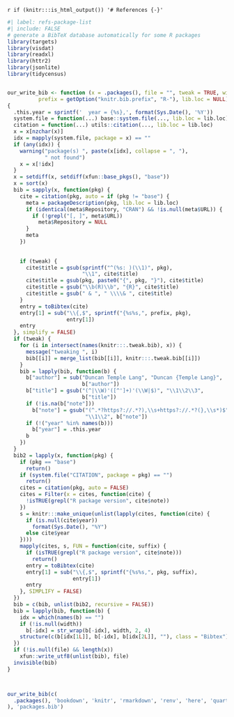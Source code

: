 `r if (knitr:::is_html_output()) '# References {-}'`

```r
#| label: refs-package-list
#| include: FALSE
# generate a BibTeX database automatically for some R packages
library(targets)
library(visdat)
library(readxl)
library(httr2)
library(jsonlite)
library(tidycensus)


our_write_bib <- function (x = .packages(), file = "", tweak = TRUE, width = NULL, 
          prefix = getOption("knitr.bib.prefix", "R-"), lib.loc = NULL) 
{
  .this.year = sprintf('  year = {%s},', format(Sys.Date(), '%Y'))
  system.file = function(...) base::system.file(..., lib.loc = lib.loc)
  citation = function(...) utils::citation(..., lib.loc = lib.loc)
  x = x[nzchar(x)]
  idx = mapply(system.file, package = x) == ""
  if (any(idx)) {
    warning("package(s) ", paste(x[idx], collapse = ", "), 
            " not found")
    x = x[!idx]
  }
  x = setdiff(x, setdiff(xfun::base_pkgs(), "base"))
  x = sort(x)
  bib = sapply(x, function(pkg) {
    cite = citation(pkg, auto = if (pkg != "base") {
      meta = packageDescription(pkg, lib.loc = lib.loc)
      if (identical(meta$Repository, "CRAN") && !is.null(meta$URL)) {
        if (!grepl("[, ]", meta$URL)) 
          meta$Repository = NULL
      }
      meta
    })
    
    
    if (tweak) {
      cite$title = gsub(sprintf("^(%s: )(\\1)", pkg), 
                        "\\1", cite$title)
      cite$title = gsub(pkg, paste0("{", pkg, "}"), cite$title)
      cite$title = gsub("\\b(R)\\b", "{R}", cite$title)
      cite$title = gsub(" & ", " \\\\& ", cite$title)
    }
    entry = toBibtex(cite)
    entry[1] = sub("\\{,$", sprintf("{%s%s,", prefix, pkg), 
                   entry[1])
    entry
  }, simplify = FALSE)
  if (tweak) {
    for (i in intersect(names(knitr:::.tweak.bib), x)) {
      message("tweaking ", i)
      bib[[i]] = merge_list(bib[[i]], knitr:::.tweak.bib[[i]])
    }
    bib = lapply(bib, function(b) {
      b["author"] = sub("Duncan Temple Lang", "Duncan {Temple Lang}", 
                        b["author"])
      b["title"] = gsub("(^|\\W)'([^']+)'(\\W|$)", "\\1\\2\\3", 
                        b["title"])
      if (!is.na(b["note"])) 
        b["note"] = gsub("(^.*?https?://.*?),\\s+https?://.*?(},\\s*)$", 
                         "\\1\\2", b["note"])
      if (!("year" %in% names(b))) 
        b["year"] = .this.year
      b
    })
  }
  bib2 = lapply(x, function(pkg) {
    if (pkg == "base") 
      return()
    if (system.file("CITATION", package = pkg) == "") 
      return()
    cites = citation(pkg, auto = FALSE)
    cites = Filter(x = cites, function(cite) {
      !isTRUE(grepl("R package version", cite$note))
    })
    s = knitr:::make_unique(unlist(lapply(cites, function(cite) {
      if (is.null(cite$year)) 
        format(Sys.Date(), "%Y")
      else cite$year
    })))
    mapply(cites, s, FUN = function(cite, suffix) {
      if (isTRUE(grepl("R package version", cite$note))) 
        return()
      entry = toBibtex(cite)
      entry[1] = sub("\\{,$", sprintf("{%s%s,", pkg, suffix), 
                     entry[1])
      entry
    }, SIMPLIFY = FALSE)
  })
  bib = c(bib, unlist(bib2, recursive = FALSE))
  bib = lapply(bib, function(b) {
    idx = which(names(b) == "")
    if (!is.null(width)) 
      b[-idx] = str_wrap(b[-idx], width, 2, 4)
    structure(c(b[idx[1L]], b[-idx], b[idx[2L]], ""), class = "Bibtex")
  })
  if (!is.null(file) && length(x)) 
    xfun::write_utf8(unlist(bib), file)
  invisible(bib)
}



our_write_bib(c(
  .packages(), 'bookdown', 'knitr', 'rmarkdown', 'renv', 'here', 'quarto'
), 'packages.bib')
```
